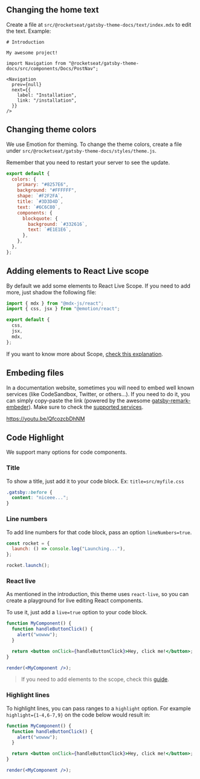 ## Changing the home text

Create a file at `src/@rocketseat/gatsby-theme-docs/text/index.mdx` to edit the text. Example:

```mdx title=src/@rocketseat/gatsby-theme-docs/text/index.mdx
# Introduction

My awesome project!

import Navigation from "@rocketseat/gatsby-theme-docs/src/components/Docs/PostNav";

<Navigation
  prev={null}
  next={{
    label: "Installation",
    link: "/installation",
  }}
/>
```

## Changing theme colors

We use Emotion for theming. To change the theme colors, create a file under `src/@rocketseat/gatsby-theme-docs/styles/theme.js`.

Remember that you need to restart your server to see the update.

```js title=src/@rocketseat/gatsby-theme-docs/styles/theme.js
export default {
  colors: {
    primary: "#8257E6",
    background: "#FFFFFF",
    shape: `#F2F2FA`,
    title: `#3D3D4D`,
    text: `#6C6C80`,
    components: {
      blockquote: {
        background: `#332616`,
        text: `#E1E1E6`,
      },
    },
  },
};
```

## Adding elements to React Live scope

By default we add some elements to React Live Scope. If you need to add more, just
shadow the following file:

```js title=src/@rocketseat/gatsby-theme-docs/components/Code/LiveCodeScope.js
import { mdx } from "@mdx-js/react";
import { css, jsx } from "@emotion/react";

export default {
  css,
  jsx,
  mdx,
};
```

If you want to know more about Scope, [check this explanation](https://github.com/FormidableLabs/react-live#how-does-the-scope-work).

## Embeding files

In a documentation website, sometimes you will need to embed well known services (like CodeSandbox, Twitter, or others...). If you need to
do it, you can simply copy-paste the link (powered by the awesome [gatsby-remark-embeder](https://www.gatsbyjs.com/packages/gatsby-remark-embedder/)).
Make sure to check the [supported services](https://github.com/MichaelDeBoey/gatsby-remark-embedder#supported-services).

https://youtu.be/QfcozcbDhNM

## Code Highlight

We support many options for code components.

### Title

To show a title, just add it to your code block. Ex: `title=src/myfile.css`

```css title=src/myfile.css
.gatsby::before {
  content: "niceee...";
}
```

### Line numbers

To add line numbers for that code block, pass an option `lineNumbers=true`.

```js lineNumbers=true
const rocket = {
  launch: () => console.log("Launching..."),
};

rocket.launch();
```

### React live

As mentioned in the introduction, this theme uses `react-live`, so you can
create a playground for live editing React components.

To use it, just add a `live=true` option to your code block.

```jsx lineNumbers=true title=gatsby-config.js live=true
function MyComponent() {
  function handleButtonClick() {
    alert("wowww");
  }

  return <button onClick={handleButtonClick}>Hey, click me!</button>;
}

render(<MyComponent />);
```

> If you need to add elements to the scope, check this [guide](/usage/shadowing#adding-elements-to-react-live-scope).

### Highlight lines

To highlight lines, you can pass ranges to a `highlight` option.
For example `highlight={1-4,6-7,9}` on the code below would result in:

```jsx highlight={1-4,6-7,9}
function MyComponent() {
  function handleButtonClick() {
    alert("wowww");
  }

  return <button onClick={handleButtonClick}>Hey, click me!</button>;
}

render(<MyComponent />);
```
